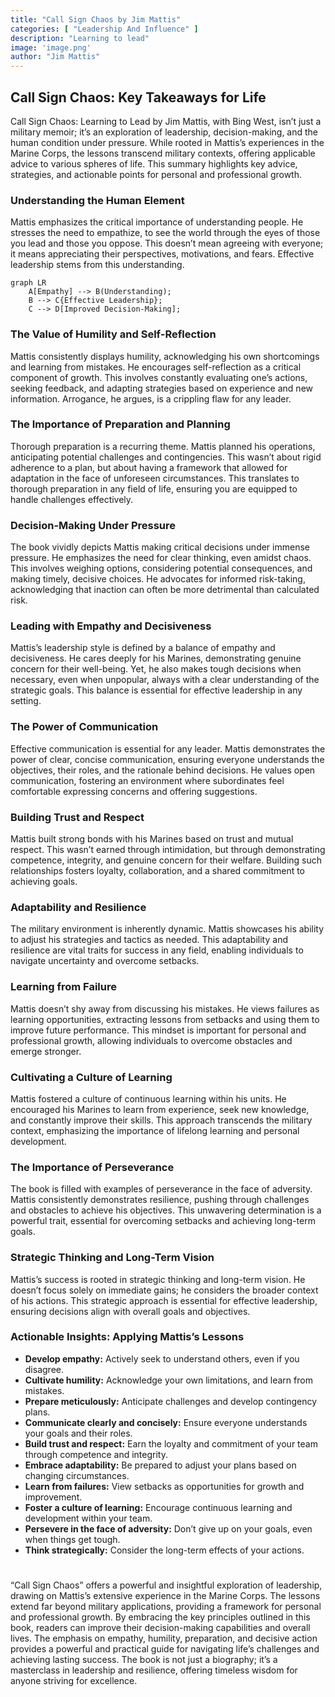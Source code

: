 ```yaml
---
title: "Call Sign Chaos by Jim Mattis"
categories: [ "Leadership And Influence" ]
description: "Learning to lead"
image: 'image.png'
author: "Jim Mattis"
---
```

## Call Sign Chaos: Key Takeaways for Life

Call Sign Chaos: Learning to Lead by Jim Mattis, with Bing West, isn't just a military memoir; it's an exploration of leadership, decision-making, and the human condition under pressure. While rooted in Mattis's experiences in the Marine Corps, the lessons transcend military contexts, offering applicable advice to various spheres of life. This summary highlights key advice, strategies, and actionable points for personal and professional growth.


### Understanding the Human Element

Mattis emphasizes the critical importance of understanding people.  He stresses the need to empathize, to see the world through the eyes of those you lead and those you oppose. This doesn't mean agreeing with everyone; it means appreciating their perspectives, motivations, and fears. Effective leadership stems from this understanding.

```mermaid
graph LR
    A[Empathy] --> B(Understanding);
    B --> C{Effective Leadership};
    C --> D[Improved Decision-Making];
```


### The Value of Humility and Self-Reflection

Mattis consistently displays humility, acknowledging his own shortcomings and learning from mistakes.  He encourages self-reflection as a critical component of growth.  This involves constantly evaluating one's actions, seeking feedback, and adapting strategies based on experience and new information.  Arrogance, he argues, is a crippling flaw for any leader.


### The Importance of Preparation and Planning

Thorough preparation is a recurring theme. Mattis planned his operations, anticipating potential challenges and contingencies. This wasn't about rigid adherence to a plan, but about having a framework that allowed for adaptation in the face of unforeseen circumstances. This translates to thorough preparation in any field of life, ensuring you are equipped to handle challenges effectively.


### Decision-Making Under Pressure

The book vividly depicts Mattis making critical decisions under immense pressure. He emphasizes the need for clear thinking, even amidst chaos.  This involves weighing options, considering potential consequences, and making timely, decisive choices.  He advocates for informed risk-taking, acknowledging that inaction can often be more detrimental than calculated risk.


### Leading with Empathy and Decisiveness

Mattis's leadership style is defined by a balance of empathy and decisiveness. He cares deeply for his Marines, demonstrating genuine concern for their well-being. Yet, he also makes tough decisions when necessary, even when unpopular, always with a clear understanding of the strategic goals. This balance is essential for effective leadership in any setting.


### The Power of Communication

Effective communication is essential for any leader.  Mattis demonstrates the power of clear, concise communication, ensuring everyone understands the objectives, their roles, and the rationale behind decisions.  He values open communication, fostering an environment where subordinates feel comfortable expressing concerns and offering suggestions.


### Building Trust and Respect

Mattis built strong bonds with his Marines based on trust and mutual respect.  This wasn't earned through intimidation, but through demonstrating competence, integrity, and genuine concern for their welfare.  Building such relationships fosters loyalty, collaboration, and a shared commitment to achieving goals.


### Adaptability and Resilience

The military environment is inherently dynamic. Mattis showcases his ability to adjust his strategies and tactics as needed. This adaptability and resilience are vital traits for success in any field, enabling individuals to navigate uncertainty and overcome setbacks.


### Learning from Failure

Mattis doesn't shy away from discussing his mistakes. He views failures as learning opportunities, extracting lessons from setbacks and using them to improve future performance. This mindset is important for personal and professional growth, allowing individuals to overcome obstacles and emerge stronger.


### Cultivating a Culture of Learning

Mattis fostered a culture of continuous learning within his units.  He encouraged his Marines to learn from experience, seek new knowledge, and constantly improve their skills.  This approach transcends the military context, emphasizing the importance of lifelong learning and personal development.


### The Importance of Perseverance

The book is filled with examples of perseverance in the face of adversity.  Mattis consistently demonstrates resilience, pushing through challenges and obstacles to achieve his objectives.  This unwavering determination is a powerful trait, essential for overcoming setbacks and achieving long-term goals.


### Strategic Thinking and Long-Term Vision

Mattis's success is rooted in strategic thinking and long-term vision. He doesn't focus solely on immediate gains; he considers the broader context of his actions. This strategic approach is essential for effective leadership, ensuring decisions align with overall goals and objectives.


###  Actionable Insights: Applying Mattis's Lessons

* **Develop empathy:** Actively seek to understand others, even if you disagree.
* **Cultivate humility:**  Acknowledge your own limitations, and learn from mistakes.
* **Prepare meticulously:**  Anticipate challenges and develop contingency plans.
* **Communicate clearly and concisely:**  Ensure everyone understands your goals and their roles.
* **Build trust and respect:**  Earn the loyalty and commitment of your team through competence and integrity.
* **Embrace adaptability:**  Be prepared to adjust your plans based on changing circumstances.
* **Learn from failures:**  View setbacks as opportunities for growth and improvement.
* **Foster a culture of learning:**  Encourage continuous learning and development within your team.
* **Persevere in the face of adversity:**  Don't give up on your goals, even when things get tough.
* **Think strategically:** Consider the long-term effects of your actions.


#

"Call Sign Chaos" offers a powerful and insightful exploration of leadership, drawing on Mattis's extensive experience in the Marine Corps.  The lessons extend far beyond military applications, providing a framework for personal and professional growth. By embracing the key principles outlined in this book, readers can improve their decision-making capabilities and overall lives. The emphasis on empathy, humility, preparation, and decisive action provides a powerful and practical guide for navigating life's challenges and achieving lasting success. The book is not just a biography; it's a masterclass in leadership and resilience, offering timeless wisdom for anyone striving for excellence.

